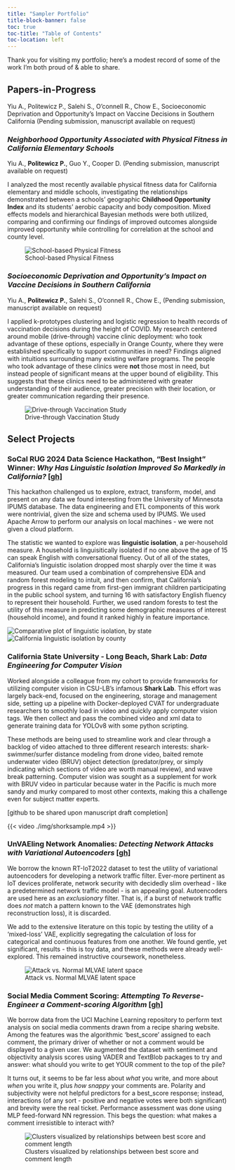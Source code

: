 ```yaml
---
title: "Sampler Portfolio"
title-block-banner: false
toc: true
toc-title: "Table of Contents"
toc-location: left
---
```


Thank you for visiting my portfolio; here's a modest record of some of the work I'm both proud of & able to share.

## Papers-in-Progress

Yiu A., Politewicz P., Salehi S., O’connell R., Chow E., Socioeconomic Deprivation and Opportunity’s Impact on Vaccine Decisions in Southern California (Pending submission, manuscript available on request)

### *Neighborhood Opportunity Associated with Physical Fitness in California Elementary Schools*

Yiu A., **Politewicz P.**, Guo Y., Cooper D. (Pending submission, manuscript available on request)

I analyzed the most recently available physical fitness data for California elementary and middle schools, investigating the relationships demonstrated between a schools' geographic **Childhood Opportunity Index** and its students' aerobic capacity and body composition. Mixed effects models and hierarchical Bayesian methods were both utilized, comparing and confirming our findings of improved outcomes alongside improved opportunity while controlling for correlation at the school and county level.

![School-based Physical Fitness](./img/SBPF.png)

### *Socioeconomic Deprivation and Opportunity’s Impact on Vaccine Decisions in Southern California*

Yiu A., **Politewicz P.**, Salehi S., O’connell R., Chow E., (Pending submission, manuscript available on request)

I applied k-prototypes clustering and logistic regression to health records of vaccination decisions during the height of COVID. My research centered around mobile (drive-through) vaccine clinic deployment: who took advantage of these options, especially in Orange County, where they were established specifically to support communities in need? Findings aligned with intuitions surrounding many existing welfare programs. The people who took advantage of these clinics were **not** those most in need, but instead people of significant means at the upper bound of eligibility. This suggests that these clinics need to be administered with greater understanding of their audience, greater precision with their location, or greater communication regarding their presence.

![Drive-through Vaccination Study](./img/DTVS.png)

## Select Projects

### SoCal RUG 2024 Data Science Hackathon, "Best Insight" Winner: *Why Has Linguistic Isolation Improved So Markedly in California?* [\[gh\]](https://github.com/pjamespz/socalRUG-Hackathon-2024/tree/main)

This hackathon challenged us to explore, extract, transform, model, and present on any data we found interesting from the University of Minnesota IPUMS database. The data engineering and ETL components of this work were nontrivial, given the size and schema used by IPUMS. We used Apache Arrow to perform our analysis on local machines - we were not given a cloud platform.

The statistic we wanted to explore was **linguistic isolation**, a per-household measure. A household is linguisitically isolated if no one above the age of 15 can speak English with conversational fluency. Out of all of the states, California's linguistic isolation dropped most sharply over the time it was measured. Our team used a combination of comprehensive EDA and random forest modeling to intuit, and then confirm, that California's progress in this regard came from first-gen immigrant children participating in the public school system, and turning 16 with satisfactory English fluency to represent their household. Further, we used random forests to test the utility of this measure in predicting some demographic measures of interest (household income), and found it ranked highly in feature importance.

![Comparative plot of linguistic isolation, by state](./img/hackathon2.png) ![California linguistic isolation by county](./img/hackathon.png)

### California State University - Long Beach, Shark Lab: *Data Engineering for Computer Vision*

Worked alongside a colleague from my cohort to provide frameworks for utilizing computer vision in CSU-LB's infamous **Shark Lab**. This effort was largely back-end, focused on the engineering, storage and management side, setting up a pipeline with Docker-deployed CVAT for undergraduate researchers to smoothly load in video and quickly apply computer vision tags. We then collect and pass the combined video and xml data to generate training data for YOLOv8 with some python scripting.

These methods are being used to streamline work and clear through a backlog of video attached to three different research interests: shark-swimmer/surfer distance modeling from drone video, baited remote underwater video (BRUV) object detection (predator/prey, or simply indicating which sections of video are worth manual review), and wave break patterning. Computer vision was sought as a supplement for work with BRUV video in particular because water in the Pacific is much more sandy and murky compared to most other contexts, making this a challenge even for subject matter experts.

\[github to be shared upon manuscript draft completion\]

{{< video ./img/shorksample.mp4 >}}

### UnVAEling Network Anomalies: *Detecting Network Attacks with Variational Autoencoders* [\[gh\]](https://github.com/connormcmanigal/IoT-IDS-VAE-Classification)

We borrow the known RT-IoT2022 dataset to test the utility of variational autoencoders for developing a network traffic filter. Ever-more pertinent as IoT devices proliferate, network security with decidedly slim overhead - like a predetermined network traffic model - is an appealing goal. Autoencoders are used here as an *exclusionary* filter. That is, if a burst of network traffic does *not* match a pattern known to the VAE (demonstrates high reconstruction loss), it is discarded.

We add to the extensive literature on this topic by testing the utility of a 'mixed-loss' VAE, explicitly segregating the calculation of loss for categorical and continuous features from one another. We found gentle, yet significant, results - this is toy data, and these methods were already well-explored. This remained instructive coursework, nonetheless.

![Attack vs. Normal MLVAE latent space](./img/VAE.png)

### Social Media Comment Scoring: *Attempting To Reverse-Engineer a Comment-scoring Algorithm* [\[gh\]](https://github.com/connormcmanigal/IoT-IDS-VAE-Classification)

We borrow data from the UCI Machine Learning repository to perform text analysis on social media comments drawn from a recipe sharing website. Among the features was the algorithmic 'best_score' assigned to each comment, the primary driver of whether or not a comment would be displayed to a given user. We augmented the dataset with sentiment and objectivity analysis scores using VADER and TextBlob packages to try and answer: what should you write to get YOUR comment to the top of the pile?

It turns out, it seems to be far less about *what* you write, and more about *when* you write it, plus *how snappy* your comments are. Polarity and subjectivity were not helpful predictors for a best_score response; instead, interactions (of any sort - positive and negative votes were both significant) and brevity were the real ticket. Performance assessment was done using MLP feed-forward NN regression. This begs the question: what makes a comment irresistible to interact with?

![Clusters visualized by relationships between best score and comment length](./img/senti.png)
